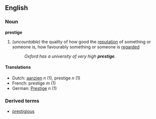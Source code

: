 ==English==
===Noun===
'''prestige'''
#''(uncountable)'' the quality of how good the [[reputation]] of something or someone is, how favourably something or someone is [[regarded]]
#:''Oxford has a university of very high '''prestige'''.''
====Translations====
*Dutch: [[aanzien]] ''n'' (1), prestige ''n'' (1)
*French: prestige ''m'' (1)
*German: [[Prestige]] ''n'' (1)

===Derived terms===
*[[prestigious]]